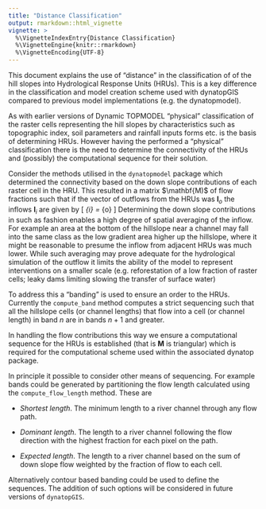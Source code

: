 ```yaml
---
title: "Distance Classification"
output: rmarkdown::html_vignette
vignette: >
  %\VignetteIndexEntry{Distance Classification}
  %\VignetteEngine{knitr::rmarkdown}
  %\VignetteEncoding{UTF-8}
--- 
```


This document explains the use of "distance" in the classification of
of the hill slopes into Hydrological Response Units (HRUs). This is a key
difference in the classification and model creation scheme used with
dynatopGIS compared to previous model implementations (e.g. the dynatopmodel).

As with earlier versions of Dynamic TOPMODEL "physical" classification of the
raster cells representing the hill slopes by
characteristics such as topographic index, soil parameters and rainfall inputs
forms etc. is the basis of determining HRUs. However having the performed a
"physical" classification there is the need to determine the connectivity of
the HRUs and (possibly) the computational sequence for their solution.

Consider the methods utilised in the `dynatopmodel` package which determined the connectivity based on
the down slope contributions of each raster cell in the HRU. This
resulted in a matrix $\mathbf{M)$ of flow fractions such that if the vector of
outflows from the HRUs was $\mathbf{l}_{o}$ the inflows $\mathbf{l}_{i}$ are
given by 
\[
\mathbf{l}_{i} = \mathbf{M} \mathbf{l}_{o}
\]
Determining the down slope contributions in such as fashion enables a high
degree of spatial averaging of the inflow. For example an area at the bottom
of the hillslope near a channel may fall into the same class as the low
gradient area higher up the hillslope, where it might be reasonable to presume
the inflow from adjacent HRUs was much lower. While such averaging may prove
adequate for the hydrological simulation of the outflow it limits the ability
of the model to represent interventions on a smaller scale (e.g. reforestation
of a low fraction of raster cells; leaky dams limiting slowing the transfer of
surface water)

To address this a "banding" is used to ensure an order to the HRUs. Currently the `compute_band` method computes a strict sequencing such that all the hillslope cells (or channel lengths) that flow into a cell (or channel length) in band $n$ are in
bands $n+1$ and greater.

In handling the flow contributions this way we ensure a computational sequence
for the HRUs is established (that is $\mathbf{M}$ is triangular) which is
required for the computational scheme used within the associated dynatop
package.

In principle it possible to consider other means of sequencing. For example bands could be generated by partitioning the flow length calculated using the `compute_flow_length` method. These are

- *Shortest length*. The minimum length to a river channel through any flow
  path.
  
- *Dominant length*. The length to a river channel following the flow
direction with the highest fraction for each pixel on the path.

- *Expected length*. The length to a river channel based on the sum of
  down slope flow weighted by the fraction of flow to each cell.
  
Alternatively contour based banding could be used to define the sequences. 
The addition of such options will be considered in future versions of `dynatopGIS`.
